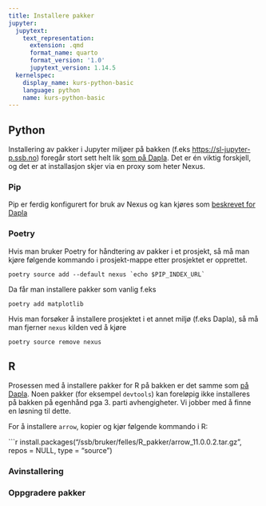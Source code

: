 ```yaml
---
title: Installere pakker
jupyter:
  jupytext:
    text_representation:
      extension: .qmd
      format_name: quarto
      format_version: '1.0'
      jupytext_version: 1.14.5
  kernelspec:
    display_name: kurs-python-basic
    language: python
    name: kurs-python-basic
---
```



## Python

Installering av pakker i Jupyter miljøer på bakken (f.eks <https://sl-jupyter-p.ssb.no>) foregår stort sett helt lik [som på Dapla](./pakke-install.html). Det er én viktig forskjell, og det er at installasjon skjer via en proxy som heter Nexus.

### Pip

Pip er ferdig konfigurert for bruk av Nexus og kan kjøres som [beskrevet for Dapla](./pakke-install.html)

### Poetry

Hvis man bruker Poetry for håndtering av pakker i et prosjekt, så må man kjøre følgende kommando i prosjekt-mappe etter prosjektet er opprettet.

```shell
poetry source add --default nexus `echo $PIP_INDEX_URL`
```

Da får man installere pakker som vanlig f.eks

```shell
poetry add matplotlib
```

::: {.callout-warning appearance="simple"}
Hvis man forsøker å installere prosjektet i et annet miljø (f.eks Dapla), så må man fjerner `nexus` kilden ved å kjøre
```shell
poetry source remove nexus
```
:::
## R

Prosessen med å installere pakker for R på bakken er det samme som [på Dapla](./pakke-install.html#r). Noen pakker (for eksempel `devtools`) kan foreløpig ikke installeres på bakken på egenhånd pga 3. parti avhengigheter. Vi jobber med å finne en løsning til dette.

For å installere `arrow`, kopier og kjør følgende kommando i R:

```r
install.packages("/ssb/bruker/felles/R_pakker/arrow_11.0.0.2.tar.gz", repos = NULL, type = "source")


### Avinstallering

### Oppgradere pakker

